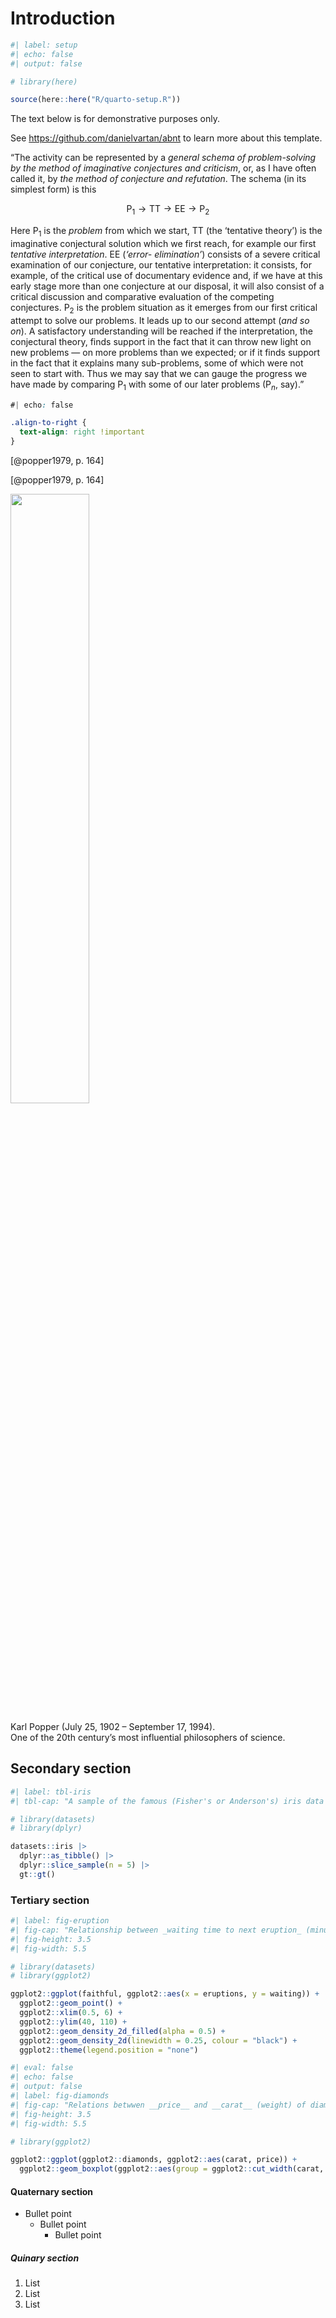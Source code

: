 <!-- %:::% .common h1 begin %:::% -->
# Introduction
<!-- %:::% .common h1 end %:::% -->

```r
#| label: setup
#| echo: false
#| output: false

# library(here)

source(here::here("R/quarto-setup.R"))
```

<!-- %:::% index pdf begin %:::% -->
::: {.callout-note}
The text below is for demonstrative purposes only.

\vspace{0.25\baselineskip}

See <https://github.com/danielvartan/abnt> to learn more about this template.
:::

"The activity can be represented by a _general schema of problem-solving by the method of imaginative conjectures and criticism_, or, as I have often called it, by _the method of conjecture and refutation_. The schema (in its simplest form) is this

$$
\text{P}_{1} \to \text{TT} \to \text{EE} \to \text{P}_{2} 
$$
```{=latex}
\vspace{1em}
```

Here $\text{P}_{1}$ is the _problem_ from which we start, $\text{TT}$ (the ‘tentative theory’) is the imaginative conjectural solution which we first reach, for example our first _tentative interpretation_. $\text{EE}$ (_‘error- elimination’_) consists of a severe critical examination of our conjecture, our tentative interpretation: it consists, for example, of the critical use of documentary evidence and, if we have at this early stage more than one conjecture at our disposal, it will also consist of a critical discussion and comparative evaluation of the competing conjectures. $\text{P}_{2}$ is the problem situation as it emerges from our first critical attempt to solve our problems.
It leads up to our second attempt (_and so on_). A satisfactory understanding will be reached if the interpretation, the conjectural theory, finds support in the fact that it can throw new light on new problems --- on more problems than we expected; or if it finds support in the fact that it explains many sub-problems, some of which were not seen to start with. Thus we may say that we can gauge the progress we have made by comparing $\text{P}_{1}$ with some of our later problems ($\text{P}_{n}$, say)."

::: {.content-visible when-format="html"}
```css
#| echo: false

.align-to-right {
  text-align: right !important
}
```

::: {.align-to-right}
[@popper1979, p. 164]
:::
:::

::: {.content-visible when-format="pdf"}
\vspace{15pt}
\noindent \hspace*{\fill} [@popper1979, p. 164]
:::

::: {.content-visible when-format="html"}
::: {#fig-karl-popper}
![](images/karl-popper.png){width=50%}

Karl Popper (July 25, 1902 – September 17, 1994).\
One of the 20th century's most influential philosophers of science.
:::
:::

::: {.content-visible when-format="pdf"}
```{=latex}
\begin{figure}[H]
  \caption{
    \label{fig-karl-popper}
    Karl Popper (July 25, 1902 – September 17, 1994).\linebreak
    One of the 20th century's most influential philosophers of science.
  }

  \centering
  \includegraphics[width=0.5\textwidth]{images/karl-popper.png}

  \legend{Fonte: \href{https://www.npg.org.uk/collections/search/portrait/mw08238/Sir-Karl-Raimund-Popper?}{Steve Pyke}.}
\end{figure}
```
:::

## Secondary section

```r
#| label: tbl-iris
#| tbl-cap: "A sample of the famous (Fisher's or Anderson's) iris data set"

# library(datasets)
# library(dplyr)

datasets::iris |>
  dplyr::as_tibble() |>
  dplyr::slice_sample(n = 5) |>
  gt::gt()
```

### Tertiary section

<!-- See also  -->
<!-- <https://r-graph-gallery.com/277-marginal-histogram-for-ggplot2.html>. -->

<!-- Example extracted from: -->
<!-- <https://ggplot2.tidyverse.org/reference/geom_density_2d.html>. -->

```r
#| label: fig-eruption
#| fig-cap: "Relationship between _waiting time to next eruption_ (minutes) and _eruption time_ (minutes) at Old Faithful Geyser, Yellowstone National Park, Wyoming, USA."
#| fig-height: 3.5
#| fig-width: 5.5

# library(datasets)
# library(ggplot2)

ggplot2::ggplot(faithful, ggplot2::aes(x = eruptions, y = waiting)) +
  ggplot2::geom_point() +
  ggplot2::xlim(0.5, 6) +
  ggplot2::ylim(40, 110) +
  ggplot2::geom_density_2d_filled(alpha = 0.5) +
  ggplot2::geom_density_2d(linewidth = 0.25, colour = "black") +
  ggplot2::theme(legend.position = "none")
```

```r
#| eval: false
#| echo: false
#| output: false
#| label: fig-diamonds
#| fig-cap: "Relations betwwen __price__ and __carat__ (weight) of diamonds."
#| fig-height: 3.5
#| fig-width: 5.5

# library(ggplot2)

ggplot2::ggplot(ggplot2::diamonds, ggplot2::aes(carat, price)) +
  ggplot2::geom_boxplot(ggplot2::aes(group = ggplot2::cut_width(carat, 0.25)))
```

#### Quaternary section

* Bullet point
  * Bullet point
    * Bullet point

##### Quinary section

1. List
1. List
1. List
<!-- %:::% index pdf end %:::% -->
